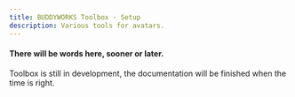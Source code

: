 ```yaml
---
title: BUDDYWORKS Toolbox - Setup
description: Various tools for avatars.
---
```


#### There will be words here, sooner or later.

Toolbox is still in development, the documentation will be finished when the time is right.
